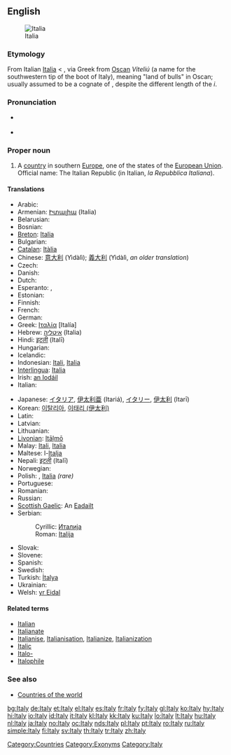 {{wikipedia}}
==English==
[[Image:Flag_of_Italy.svg|thumb|Italia]]
===Etymology===
From Italian [[Italia#Italian|Italia]] < {{etyl|la}} {{term|Italia|Ītalia|lang=la}}, via Greek from [[Oscan]] ''Víteliú'' (a name for the southwestern tip of the boot of Italy), meaning "land of bulls" in Oscan; usually assumed to be a cognate of {{term|vitulus||calf|lang=la}}, despite the different length of the ''i''.

===Pronunciation===
* {{a|UK|US}} {{IPA|/ˈɪ.tə.li/}}
* {{audio|en-us-Italy.ogg|Audio (US)}}

===Proper noun===
{{en-proper noun}}

# A [[country]] in southern [[Europe]], one of the states of the [[European Union]]. Official name: The Italian Republic (in Italian, ''la Repubblica Italiana'').

====Translations====
{{trans-top|European country}}
* Arabic: {{Arab|[[ايطاليا]]}} {{IPAchar|(’iṭálya)}} {{f}}
* Armenian: [[Իտալիա]] (Italia)
* Belarusian: {{t|be|Італія|f|tr=Itálija|sc=Cyrl|xs=Belarusian}}
* Bosnian: {{t-|bs|Italija|f}}
* [[Breton]]: [[Italia]]
* Bulgarian: {{t+|bg|Италия|f|tr=Itálija|sc=Cyrl}}
* [[Catalan]]: [[Itàlia]] {{f}}
* Chinese: [[意大利]] (Yìdàlì); [[義大利]] (Yìdàlì, ''an older translation'')
* Czech: {{t+|cs|Itálie|f}}
* Danish: {{t-|da|Italien}}
* Dutch: {{t+|nl|Italië}}
* Esperanto: {{t+|eo|Italio|xs=Esperanto}}, {{t+|eo|Italujo|xs=Esperanto}}
* Estonian: {{t+|et|Itaalia}}
* Finnish: {{t+|fi|Italia}}
* French: {{t+|fr|Italie|f}}
* German: {{t+|de|Italien|n}}
* Greek: [[Ιταλία]] [Italía] {{f}}
* Hebrew: [[איטליה]] (Italia)
* Hindi: [[इटली]] (Italī)
* Hungarian: {{t+|hu|Olaszország}}
* Icelandic: {{t|is|Ítalía|f}}
* Indonesian: [[Itali]], [[Italia]]
* [[Interlingua]]: [[Italia]]
* Irish: [[an Iodáil]] {{f}}
* Italian: {{t+|it|Italia|f}}
{{trans-mid}}
* Japanese: [[イタリア]], [[伊太利亜]] (Itariá), [[イタリー]], [[伊太利]] (Itarī)
* Korean: [[이탈리아]], [[이태리|이태리 (伊太利)]]
* Latin: {{t|la|Italia}}
* Latvian: {{t+|lv|Itālija|f|xs=Latvian}}
* Lithuanian: {{t+|lt|Italija|xs=Lithuanian}}
* [[Livonian]]: [[Itāļmō]]
* Malay: [[Itali]], [[Italia]]
* Maltese: l-[[Italja]]
* Nepali: [[इटली]] (Italī)
* Norwegian: {{t+|no|Italia}}
* Polish: {{t+|pl|Włochy|p}}, [[Italia]] ''(rare)''
* Portuguese: {{t+|pt|Itália|f}}
* Romanian: {{t+|ro|Italia|f}}
* Russian: {{t+|ru|Италия|f|tr=Itálija|sc=Cyrl}}
* [[Scottish Gaelic]]: An [[Eadailt]] {{f}}
* Serbian:
*: Cyrillic: [[Италија]] {{f}}
*: Roman: [[Italija#Serbian|Italija]] {{f}}
* Slovak: {{t-|sk|Taliansko}}
* Slovene: {{t+|sl|Italija|f}}
* Spanish: {{t+|es|Italia|f}}
* Swedish: {{t+|sv|Italien}}
* Turkish: [[İtalya]]
* Ukrainian: {{t|uk|Італія|f|tr=Itálija|sc=Cyrl|xs=Ukrainian}}
* Welsh: [[yr Eidal]] {{f}}
{{trans-bottom}}

====Related terms====
* [[Italian]]
* [[Italianate]]
* [[Italianise]], [[Italianisation]], [[Italianize]], [[Italianization]]
* [[Italic]]
* [[Italo-]]
* [[Italophile]]

===See also===
* [[Appendix:Countries of the world|Countries of the world]]

[[Category:Countries]]
[[Category:Exonyms]]
[[Category:Italy]]

[[bg:Italy]]
[[de:Italy]]
[[et:Italy]]
[[el:Italy]]
[[es:Italy]]
[[fr:Italy]]
[[fy:Italy]]
[[gl:Italy]]
[[ko:Italy]]
[[hy:Italy]]
[[hi:Italy]]
[[io:Italy]]
[[id:Italy]]
[[it:Italy]]
[[kl:Italy]]
[[kk:Italy]]
[[ku:Italy]]
[[lo:Italy]]
[[lt:Italy]]
[[hu:Italy]]
[[nl:Italy]]
[[ja:Italy]]
[[no:Italy]]
[[oc:Italy]]
[[nds:Italy]]
[[pl:Italy]]
[[pt:Italy]]
[[ro:Italy]]
[[ru:Italy]]
[[simple:Italy]]
[[fi:Italy]]
[[sv:Italy]]
[[th:Italy]]
[[tr:Italy]]
[[zh:Italy]]